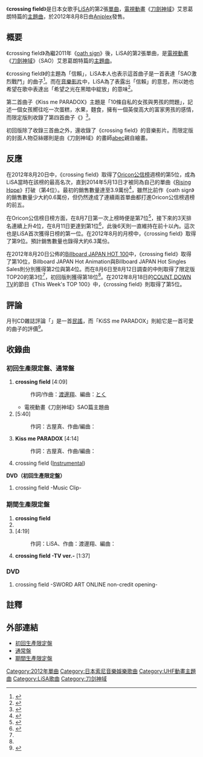 {{Lowercase}}{{noteTA
|G1=SAO
}}
{{Infobox Single 
| Name            = crossing field
| Artist          = [[LiSA|LiSA]]  
| Album           = [[LANDSPACE|LANDSPACE]]
| Cover           = Crossing field (Album A).png
| Caption         = 通常版封面 
| A-side          = 
| B-side          = 《{{lang|ja|いつかの手紙}}》<br/>《Kiss me PARADOX》（初回版和通常版）<br/>《{{lang|ja|変わらない青}}》（限定版）
| Released        = 2012年8月8日
| Format          = [[單曲|單曲]]
| Recorded        =   
| Genre           = [[日本流行音樂|日本流行音樂]]、[[動畫歌曲|動畫歌曲]]
| Length          = 4分09秒
| Label           = [[Aniplex|Aniplex]] 
| Writer          = [[渡邊翔|渡邊翔]]
| Producer        = 
| Certification   = *金唱片（[[日本唱片協會|日本唱片協會]]）<ref>{{cite web|url=http://www.riaj.or.jp/data/others/gold/201211.html|script-title=ja:ゴールド等認定作品一覧　2012年11月|publisher=[[RIAJ|RIAJ]]|date=2012-11-10|accessdate=2014-07-24|archive-date=2015-08-09|archive-url=https://web.archive.org/web/20150809151130/http://www.riaj.or.jp/data/others/gold/201211.html|dead-url=no}}</ref>
| Chart position  = * 週榜第5位<small>（[[Oricon公信榜|Oricon]]）</small>
* 日榜第1位<small>（Oricon）</small>
* 2012年8月份月榜第9位<small>（Oricon）</small>
* 2012年9月份月榜第42位<small>（Oricon）</small>
* 2012年度年榜第91位<small>（Oricon）</small>
* 上榜次數24次<small>（Oricon）</small>
* 第10位<small>（[[Billboard_JAPAN|Billboard JAPAN HOT 100]]）</small>
* 第4位<small>（Billboard JAPAN Hot Singles Sales）</small>
* 第2位<small>（Billboard JAPAN Hot Animation）</small>
* 第3位<small>（{{link-ja|SoundScan Japan|サウンドスキャン}}）【限定版】</small><ref name="sound20120812">{{Cite web|date=2012-07-15|url=http://www.phileweb.com/ranking/cd-top20/1650.html|title=週間 CDソフト TOP20 2012年8月6日〜2012年8月12日 調査分|work=サウンドスキャン|author=|accessdate=2012-08-24|archive-date=2014-07-29|archive-url=https://web.archive.org/web/20140729082056/http://www.phileweb.com/ranking/cd-top20/1650.html|dead-url=no}}</ref>
* 第18位<small>（SoundScans）【初回版和通常版】</small><ref name="sound20120812"></ref>
* 5位<small>（[[COUNT_DOWN_TV|CDTV]]）</small>
* 2012年度年榜第1位<small>（[[RIAJ付費音樂下載榜|RIAJ付費音樂下載榜]]、[[多玩國|超！放送局]]）</small><ref>{{Cite web|date=2012-12-31|url=http://full.animelo.jp/special/2012-ranking/full.html|title=超!アニメロ/2012年/年間「着うたフル(R)」ダウンロードランキング|work=超!アニメロ|author=|accessdate=2013-02-19|archive-date=2019-02-15|archive-url=https://web.archive.org/web/20190215202911/http://full.animelo.jp/special/2012-ranking/full.html|dead-url=no}}</ref>
| Last single     = 《[[oath_sign|oath sign]]》<br/>（2011年）
| This single     = 《'''crossing field'''》<br/>（2012年）
| Next single     = 《best day, best way》<br/>（2013年）
}}

《'''crossing field'''》是日本女歌手[[LiSA|LiSA]]的第2張[[單曲|單曲]]，[[電視動畫|電視動畫]]《[[刀劍神域_(動畫)|刀劍神域]]》艾恩葛朗特篇的[[主題曲|主題曲]]，於2012年8月8日由[[Aniplex|Aniplex]]發售。

== 概要 ==
《crossing field》為繼2011年《[[oath_sign|oath sign]]》後，LiSA的第2張單曲，是[[電視動畫|電視動畫]]《[[刀劍神域_(動畫)|刀劍神域]]》（SAO）艾恩葛朗特篇的[[主題曲|主題曲]]。

《crossing field》的主題為「信賴」，LiSA本人也表示這首曲子是一首表達「SAO激烈戰鬥」的曲子<ref>{{Cite interview|date=2011-11-20|subject=LiSA|url=http://news.mynavi.jp/articles/2012/08/04/lisa/index.html|title=LiSA「期待"しか"しないでください」 - TVアニメ『ソードアート・オンライン』OPテーマ「crossing field」（1）|program={{Link-ja|mynavi|マイナビニュース}}|accessdate=2012-08-08|archiveurl=https://web.archive.org/web/20120807074521/http://news.mynavi.jp/articles/2012/08/04/lisa/index.html|archivedate=2012-08-07|deadurl=no}}</ref>。而在[[音樂影片|音樂影片]]中，LiSA為了表露出「信賴」的意思，所以她也希望在歌中表達出「希望之光在黑暗中綻放」的意味<ref>{{Cite interview|date=2011-11-20|subject=LiSA|url=http://news.mynavi.jp/articles/2012/08/04/lisa/001.html|title=LiSA「期待"しか"しないでください」 - TVアニメ『ソードアート・オンライン』OPテーマ「crossing field」（2）ミュージッククリップでは光る|program={{Link-ja|mynavi|マイナビニュース}}|accessdate=2012-08-08|archiveurl=https://web.archive.org/web/20160123215322/http://news.mynavi.jp/articles/2012/08/04/lisa/001.html|archivedate=2016-01-23|deadurl=no}}</ref>。

第二首曲子《Kiss me PARADOX》主題是「10條自私的女孩與男孩的問題」，記述一個女孩嚮往吃一次蛋糕，水果，麵食，擁有一個英俊高大的富家男孩的感情，而限定版則收錄了第四首曲子《{{lang|ja|変わらない青}}》<ref>{{Cite interview|date=2011-11-20|subject=LiSA|url=http://news.mynavi.jp/articles/2012/08/04/lisa/002.html|title=LiSA「期待"しか"しないでください」 - TVアニメ『ソードアート・オンライン』OPテーマ「crossing field」（3）「変わらない青」は作詞を担|program=マイナビニュース|accessdate=2012-08-08|archiveurl=https://web.archive.org/web/20160205104229/http://news.mynavi.jp/articles/2012/08/04/lisa/002.html|archivedate=2016-02-05|deadurl=no}}</ref>。

初回版除了收錄三首曲之外，還收錄了《crossing field》的音樂影片。而限定版的封面人物亞絲娜則是由《刀劍神域》的畫師[[abec|abec]]親自繪畫。

== 反應 ==
在2012年8月20日中，《crossing field》取得了[[Oricon公信榜|Oricon公信榜]]週榜的第5位，成為LiSA當時在該榜的最高名次，直到2014年5月13日才被同為自己的單曲《[[Rising_Hope|Rising Hope]]》打破（第4位）。最初的銷售數量達至3.9萬份<ref>{{Cite web|date=2012-08-14|url=http://www.ota-suke.jp/news/77646|title=LiSAの2ndシングルが3.9万枚を売り上げて週間ランキングで5位|author=|work=おた☆スケ|publisher=にゅーあきば|accessdate=2012-08-24|archive-date=2012-10-31|archive-url=https://web.archive.org/web/20121031052502/http://ota-suke.jp/news/77646|dead-url=no}}</ref>，雖然比前作《oath sign》的銷售數量少大約0.6萬份，但仍然達成了連續兩首單曲都打進Oricon公信榜週榜的前五。

在Oricon公信榜日榜方面，在8月7日第一次上榜時便是第7位<ref>{{Cite web|date=2012-08-09|url=http://www.ota-suke.jp/news/77331|title=LiSAが歌う「ソードアート・オンライン」OPがデイリーで7位に初登場|author=|work=おた☆スケ|publisher=にゅーあきば|accessdate=2012-08-24|archive-date=2012-10-31|archive-url=https://web.archive.org/web/20121031051705/http://ota-suke.jp/news/77331|dead-url=no}}</ref>，接下來的3天排名連續上升4位，在8月11日更達到第1位<ref>{{Cite web|date=2012-08-13|url=http://www.ota-suke.jp/news/77621|title=LiSAが歌う「ソードアート・オンライン」OPがデイリーで1位を獲得|author=|work=おた☆スケ|publisher=にゅーあきば|accessdate=2012-08-24|archive-date=2012-08-15|archive-url=https://web.archive.org/web/20120815003158/http://www.ota-suke.jp/news/77621|dead-url=no}}</ref>，此後6天則一直維持在前十以內。這次也是LiSA首次獲得日榜的第一位。在2012年8月的月榜中，《crossing field》取得了第9位。預計銷售數量也錄得大約6.3萬份。

在2012年8月20日公佈的[[Billboard_JAPAN|Billboard JAPAN HOT 100]]中，《crossing field》取得了第10位，Billboard JAPAN Hot Animation與Billboard JAPAN Hot Singles Sales則分別獲得第2位與第4位。而在8月6日至8月12日調查的{{link-ja|SoundScan Japan|サウンドスキャン}}中則取得了限定版TOP20的第3位<ref name="sound20120812"></ref>，初回版則獲得第18位<ref name="sound20120812"></ref>。在2012年8月18日的[[COUNT_DOWN_TV|COUNT DOWN TV]]的節目《This Week's TOP 100》中，《crossing field》則取得了第5位。

== 評論 ==
月刊CD雜誌評論「{{lang|ja|いつかの手紙}}」是一首[[民謠|民謠]]，而「KiSS me PARADOX」則給它是一首可愛的曲子的評價<ref>{{Cite web|date=2012-09-28|url=http://artist.cdjournal.com/d/crossing-field/4112060421|title=LiSA / crossing field [CD+DVD] [限定]|work=月刊CD雜誌|author=|accessdate=2012-10-01|archive-date=2014-07-28|archive-url=https://web.archive.org/web/20140728180650/http://artist.cdjournal.com/d/crossing-field/4112060421|dead-url=no}}</ref>。

== 收錄曲 ==
=== 初回生產限定盤、通常盤 ===
# '''crossing field''' [4:09]
#: 作詞/作曲：[[渡邊翔|渡邊翔]]、編曲：[[阿部尚徳|とく]]
#* 電視動畫《刀劍神域》SAO篇主題曲
# '''{{lang|ja|いつかの手紙}}''' [5:40]
#: 作詞：古屋真、作曲/編曲：{{link-ja|黒須克彦|黒須克彦}}
# '''Kiss me PARADOX''' [4:14]
#: 作詞：古屋真、作曲/編曲：{{link-ja|磯崎健史|磯崎健史}}
# crossing field ([[Instrumental|Instrumental]])

'''DVD（初回生產限定盤）'''
# crossing field -Music Clip-

=== 期間生產限定盤 ===
# '''crossing field''' 
# '''{{lang|ja|いつかの手紙}}''' 
# '''{{lang|ja|変わらない青}}''' [4:19]
#: 作詞：LiSA、作曲：渡邊翔、編曲：{{link-ja|鈴木Daichi秀行|鈴木Daichi秀行}}
# '''crossing field -TV ver.-''' [1:37]

=== DVD ===
# crossing field -SWORD ART ONLINE non-credit opening-

== 註釋 ==
{{reflist}}

== 外部連結 ==
* [https://web.archive.org/web/20140729180731/http://www.sonymusic.co.jp/Music/Arch/SV/lisa/SVWC-7873/ 初回生產限定盤]
* [https://web.archive.org/web/20140729202235/http://www.sonymusic.co.jp/Music/Arch/SV/lisa/SVWC-7875/ 通常盤]
* [https://web.archive.org/web/20140729165859/http://www.sonymusic.co.jp/Music/Arch/SV/lisa/SVWC-7871/ 期間生產限定盤]

{{LiSA}}
{{刀剑神域}}

[[Category:2012年單曲|Category:2012年單曲]]
[[Category:日本索尼音樂娛樂歌曲|Category:日本索尼音樂娛樂歌曲]]
[[Category:UHF動畫主題曲|Category:UHF動畫主題曲]]
[[Category:LiSA歌曲|Category:LiSA歌曲]]
[[Category:刀剑神域|Category:刀剑神域]]
